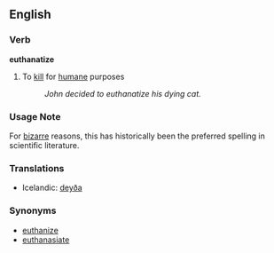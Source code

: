 ==English==

=== Verb ===
'''euthanatize'''

# To [[kill]] for [[humane]] purposes 
#: ''John decided to euthanatize his dying cat.''
===Usage Note===
For [[bizarre]] reasons, this has historically been the preferred spelling in scientific literature.

===Translations===

*Icelandic: [[deyða]]

===Synonyms===

* [[euthanize]]
* [[euthanasiate]]